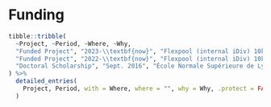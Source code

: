 # Funding

```r
tibble::tribble(
  ~Project, ~Period, ~Where, ~Why,
  "Funded Project", "2023-\\textbf{now}", "Flexpool (internal iDiv) 10k€", "Co-author and Co-PI of the project led by \\textbf{Dr. Qiang Yang} on the impact of naturalized plant species on plant-pollinator networks across elevational gradients",
  "Funded Project", "2022-\\textbf{now}", "Flexpool (internal iDiv) 10k€", "Co-author and Co-PI of the project led by \\textbf{Dr. Bettina Ohse} on the link between fonctionnal traits and demographic rates of trees",
  "Doctoral Scholarship", "Sept. 2016", "École Normale Supérieure de Lyon", "Specific Doctoral Scholarship for Students of the ENS de Lyon"
) %>% 
  detailed_entries(
    Project, Period, with = Where, where = "", why = Why, .protect = FALSE
  )
```